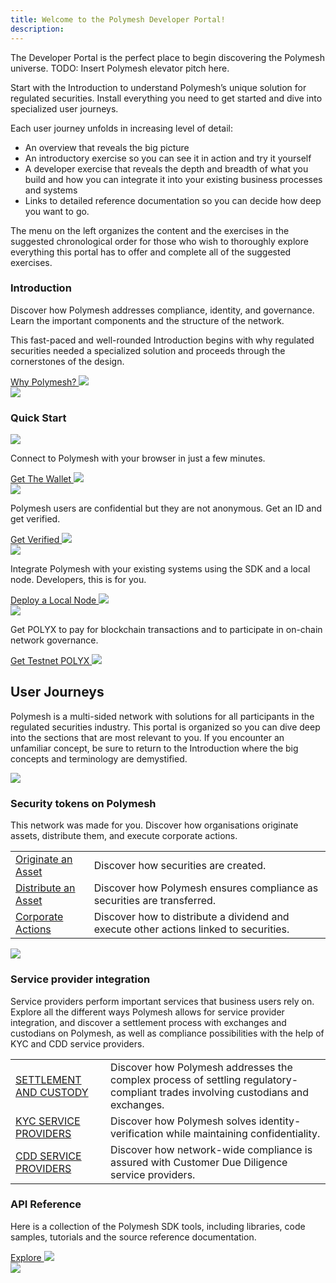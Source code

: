 ```yaml
---
title: Welcome to the Polymesh Developer Portal!
description:
---
```


The Developer Portal is the perfect place to begin discovering the Polymesh universe. TODO: Insert Polymesh elevator pitch here.

Start with the Introduction to understand Polymesh’s unique solution for regulated securities. Install everything you need to get started and dive into specialized user journeys. 

Each user journey unfolds in increasing level of detail:
* An overview that reveals the big picture
* An introductory exercise so you can see it in action and try it yourself
* A developer exercise that reveals the depth and breadth of what you build and how you can integrate it into your existing business processes and systems
* Links to detailed reference documentation so you can decide how deep you want to go.

The menu on the left organizes the content and the exercises in the suggested chronological order for those who wish to thoroughly explore everything this portal has to offer and complete all of the suggested exercises.

<div class="box-overview-card">
	<div class="content-left">
		<h3>Introduction</h3>
		<p>Discover how Polymesh addresses compliance, identity, and governance. Learn the important components and the structure of the network.</p>
		<p>This fast-paced and well-rounded Introduction begins with why regulated securities needed a specialized solution and proceeds through the cornerstones of the design.</p>
		<a class="action-link" href="#">
			Why Polymesh?
			<img src="/icon-arrow-right.svg"/>
		</a>
	</div>
	<div class="image-right">
		<img src="/illu-p-screen.svg"/>
	</div>
</div>

<div class="box-action-cards">
	<h3>Quick Start</h3>
	<div class="content-wrapper">
		<div class="action-card">
			<img class="action-icon" src="/icon-business.svg"/>
			<p>Connect to Polymesh with your browser in just a few minutes.</p>
			<a class="action-link" href="#">
				Get The Wallet
				<img src="/icon-arrow-right.svg"/>
			</a>
		</div>
		<div class="action-card">
			<img class="action-icon" src="/icon-developer.svg"/>
			<p>Polymesh users are confidential but they are not anonymous. Get an ID and get verified.</p>
			<a class="action-link" href="#">
				Get Verified
				<img src="/icon-arrow-right.svg"/>
			</a>
		</div>
	</div>
	<div class="content-wrapper">
		<div class="action-card">
			<img class="action-icon" src="/icon-business.svg"/>
			<p>Integrate Polymesh with your existing systems using the SDK and a local node. Developers, this is for you.</p>
			<a class="action-link" href="#">
				Deploy a Local Node
				<img src="/icon-arrow-right.svg"/>
			</a>
		</div>
		<div class="action-card">
			<img class="action-icon" src="/icon-developer.svg"/>
			<p>Get POLYX to pay for blockchain transactions and to participate in on-chain network governance.</p>
			<a class="action-link" href="#">
				Get Testnet POLYX
				<img src="/icon-arrow-right.svg"/>
			</a>
		</div>
	</div>
</div>


<div class="box-action-cards">
	<h2>User Journeys</h2>
	<p>Polymesh is a multi-sided network with solutions for all participants in the regulated securities industry. This portal is organized so you can dive deep into the sections that are most relevant to you. If you encounter an unfamiliar concept, be sure to return to the Introduction where the big concepts and terminology are demystified.</p>
	<div class="content-wrapper">
		<div class="action-card-large">
			<img class="banner-image" src="/img-lp-u1u.png"/>
			<h3>Security tokens on Polymesh</h3>
			<p>This network was made for you. Discover how organisations originate assets, distribute them, and execute corporate actions. </p>
			<table class="action-card-table">
				<tbody>
					<tr>
						<td class="left"><a class="main-link" href="#">Originate an Asset</a></td>
						<td>Discover how securities are created.</td>
					</tr>
					<tr>
						<td class="left"><a class="main-link" href="#">Distribute an Asset</a></td>
						<td>Discover how Polymesh ensures compliance as securities are transferred.</td>
					</tr>
					<tr>
						<td class="left"><a class="main-link" href="#">Corporate Actions</a></td>
						<td>Discover how to distribute a dividend and execute other actions linked to securities.</td>
					</tr>
				</tbody>
			</table>
		</div>
		<div class="action-card-large">
			<img class="banner-image" src="/img-lp-u2u.png"/>
			<h3>Service provider integration</h3>
			<p>Service providers perform important services that business users rely on. Explore all the different ways Polymesh allows for service provider integration, and discover a settlement process with exchanges and custodians on Polymesh, as well as compliance possibilities with the help of KYC and CDD service providers.</p>
			<table class="action-card-table">
				<tbody>
					<tr>
						<td class="left"><a class="main-link" href="#">SETTLEMENT AND CUSTODY</a></td>
						<td>Discover how Polymesh addresses the complex process of settling regulatory-compliant trades involving custodians and exchanges.</td>
					</tr>
					<tr>
						<td class="left"><a class="main-link" href="#">KYC SERVICE PROVIDERS</a></td>
						<td>Discover how Polymesh solves identity-verification while maintaining confidentiality.</td>
					</tr>
					<tr>
						<td class="left"><a class="main-link" href="#">CDD SERVICE PROVIDERS</a></td>
						<td>Discover how network-wide compliance is assured with Customer Due Diligence service providers.</td>
					</tr>
				</tbody>
			</table>
		</div>
	</div>
</div>


<div class="box-overview-card">
	<div class="content-left">
		<h3>API Reference</h3>
		<p>Here is a collection of the Polymesh SDK tools, including libraries, code samples, tutorials and the source reference documentation.</p>
		<a class="action-link" href="#">
			Explore
			<img src="/icon-arrow-right.svg"/>
		</a>
	</div>
	<div class="image-right">
		<img src="/illu-p-code.svg"/>
	</div>
</div>